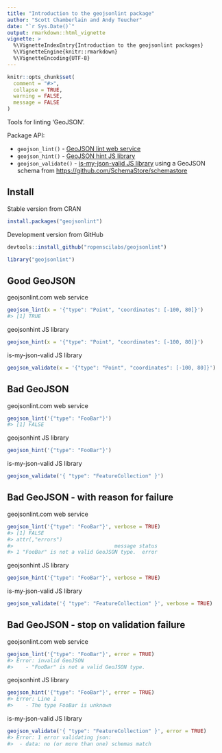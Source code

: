 ```yaml
---
title: "Introduction to the geojsonlint package"
author: "Scott Chamberlain and Andy Teucher"
date: "`r Sys.Date()`"
output: rmarkdown::html_vignette
vignette: >
  %\VignetteIndexEntry{Introduction to the geojsonlint packages}
  %\VignetteEngine{knitr::rmarkdown}
  %\VignetteEncoding{UTF-8}
---
```


```r
knitr::opts_chunk$set(
  comment = "#>",
  collapse = TRUE,
  warning = FALSE, 
  message = FALSE
)
```

Tools for linting 'GeoJSON'.

Package API:

* `geojson_lint()` - [GeoJSON lint web service](http://geojsonlint.com/)
* `geojson_hint()` - [GeoJSON hint JS library](https://www.npmjs.com/package/geojsonhint)
* `geojson_validate()` - [is-my-json-valid JS library](https://www.npmjs.com/package/is-my-json-valid) using a GeoJSON
schema from [https://github.com/SchemaStore/schemastore](https://github.com/SchemaStore/schemastore)

## Install

Stable version from CRAN

```r
install.packages("geojsonlint")
```

Development version from GitHub

```r
devtools::install_github("ropenscilabs/geojsonlint")
```

```r
library("geojsonlint")
```

## Good GeoJSON

geojsonlint.com web service

```r
geojson_lint(x = '{"type": "Point", "coordinates": [-100, 80]}')
#> [1] TRUE
```

geojsonhint JS library

```r
geojson_hint(x = '{"type": "Point", "coordinates": [-100, 80]}')
```

is-my-json-valid JS library

```r
geojson_validate(x = '{"type": "Point", "coordinates": [-100, 80]}')
```

## Bad GeoJSON

geojsonlint.com web service

```r
geojson_lint('{"type": "FooBar"}')
#> [1] FALSE
```

geojsonhint JS library

```r
geojson_hint('{"type": "FooBar"}')
```

is-my-json-valid JS library

```r
geojson_validate('{ "type": "FeatureCollection" }')
```

## Bad GeoJSON - with reason for failure

geojsonlint.com web service

```r
geojson_lint('{"type": "FooBar"}', verbose = TRUE)
#> [1] FALSE
#> attr(,"errors")
#>                                 message status
#> 1 "FooBar" is not a valid GeoJSON type.  error
```

geojsonhint JS library

```r
geojson_hint('{"type": "FooBar"}', verbose = TRUE)
```

is-my-json-valid JS library

```r
geojson_validate('{ "type": "FeatureCollection" }', verbose = TRUE)
```

## Bad GeoJSON - stop on validation failure

geojsonlint.com web service

```r
geojson_lint('{"type": "FooBar"}', error = TRUE)
#> Error: invalid GeoJSON 
#>    - "FooBar" is not a valid GeoJSON type.
```

geojsonhint JS library

```r
geojson_hint('{"type": "FooBar"}', error = TRUE)
#> Error: Line 1
#>    - The type FooBar is unknown
```

is-my-json-valid JS library

```r
geojson_validate('{ "type": "FeatureCollection" }', error = TRUE)
#> Error: 1 error validating json:
#> 	- data: no (or more than one) schemas match
```
